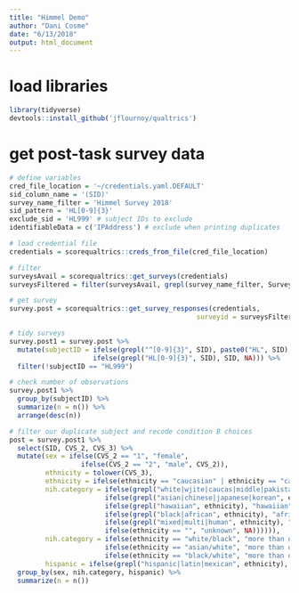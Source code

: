 ```yaml
---
title: "Himmel Demo"
author: "Dani Cosme"
date: "6/13/2018"
output: html_document
---
```


# load libraries
```r
library(tidyverse)
devtools::install_github('jflournoy/qualtrics')
```

# get post-task survey data
```r
# define variables
cred_file_location = '~/credentials.yaml.DEFAULT'
sid_column_name = '(SID)'
survey_name_filter = 'Himmel Survey 2018'
sid_pattern = 'HL[0-9]{3}'
exclude_sid = 'HL999' # subject IDs to exclude
identifiableData = c('IPAddress') # exclude when printing duplicates

# load credential file
credentials = scorequaltrics::creds_from_file(cred_file_location)

# filter
surveysAvail = scorequaltrics::get_surveys(credentials)
surveysFiltered = filter(surveysAvail, grepl(survey_name_filter, SurveyName))

# get survey
survey.post = scorequaltrics::get_survey_responses(credentials, 
                                               surveyid = surveysFiltered$SurveyID[[1]])

# tidy surveys
survey.post1 = survey.post %>%
  mutate(subjectID = ifelse(grepl("^[0-9]{3}", SID), paste0("HL", SID),
                     ifelse(grepl("HL[0-9]{3}", SID), SID, NA))) %>%
  filter(!subjectID == "HL999")

# check number of observations
survey.post1 %>%
  group_by(subjectID) %>%
  summarize(n = n()) %>%
  arrange(desc(n))

# filter our duplicate subject and recode condition B choices
post = survey.post1 %>%
  select(SID, CVS_2, CVS_3) %>%
  mutate(sex = ifelse(CVS_2 == "1", "female", 
                  ifelse(CVS_2 == "2", "male", CVS_2)),
         ethnicity = tolower(CVS_3),
         ethnicity = ifelse(ethnicity == "caucasian" | ethnicity == "causcasian", "caucas", ethnicity),
         nih.category = ifelse(grepl("white|wjite|caucas|middle|pakistani|hispanic|latin|mexican", ethnicity), "white",
                        ifelse(grepl("asian|chinese|japanese|korean", ethnicity), "asian",
                        ifelse(grepl("hawaiian", ethnicity), "hawaiian",
                        ifelse(grepl("black|african", ethnicity), "african american",
                        ifelse(grepl("mixed|multi|human", ethnicity), "more than one",
                        ifelse(ethnicity == "", "unknown", NA)))))),
         nih.category = ifelse(ethnicity == "white/black", "more than one",
                        ifelse(ethnicity == "asian/white", "more than one",
                        ifelse(ethnicity == "black/white", "more than one", nih.category))),
         hispanic = ifelse(grepl("hispanic|latin|mexican", ethnicity), 1, 0)) %>%
  group_by(sex, nih.category, hispanic) %>%
  summarize(n = n())
         
```
